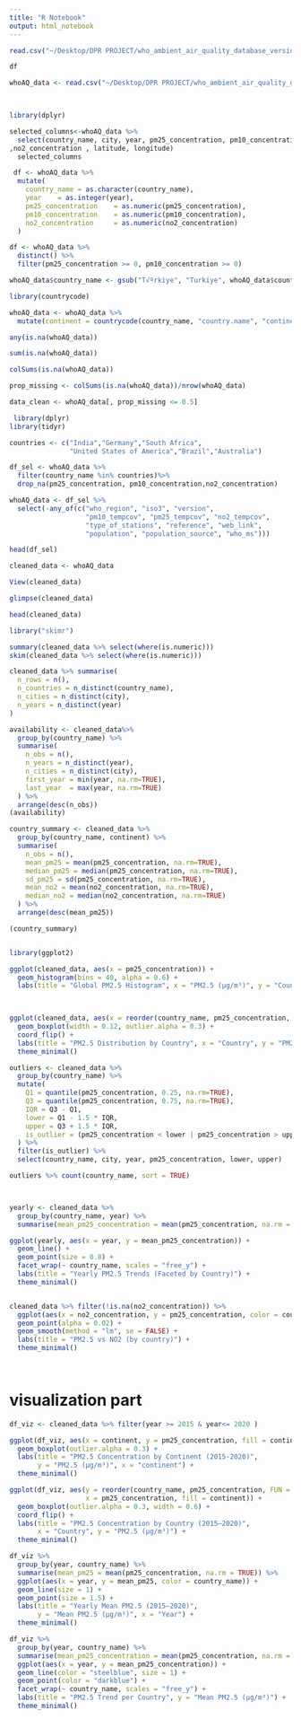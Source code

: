```yaml
---
title: "R Notebook"
output: html_notebook
---
```


```r
read.csv("~/Desktop/DPR PROJECT/who_ambient_air_quality_database_version_2024_(v6.1) (4).csv")
```

```r
df
```
```r
whoAQ_data <- read.csv("~/Desktop/DPR PROJECT/who_ambient_air_quality_database_version_2024_(v6.1) (4).csv") 

  

```



```r
library(dplyr)
```

```r
selected_columns<-whoAQ_data %>%
  select(country_name, city, year, pm25_concentration, pm10_concentration
,no2_concentration , latitude, longitude)
  selected_columns
```

```r
 df <- whoAQ_data %>%
  mutate(
    country_name = as.character(country_name),
    year    = as.integer(year),
    pm25_concentration    = as.numeric(pm25_concentration),
    pm10_concentration    = as.numeric(pm10_concentration),
    no2_concentration     = as.numeric(no2_concentration)
  )
```


```r
df <- whoAQ_data %>%
  distinct() %>%            
  filter(pm25_concentration >= 0, pm10_concentration >= 0)   

```

```r
whoAQ_data$country_name <- gsub("T√ºrkiye", "Turkiye", whoAQ_data$country_name)

```

```r
library(countrycode)
```


```r


whoAQ_data <- whoAQ_data %>%
  mutate(continent = countrycode(country_name, "country.name", "continent"))

```


```r
any(is.na(whoAQ_data))

```

```r
sum(is.na(whoAQ_data))

```

```r
colSums(is.na(whoAQ_data))

```

```r
prop_missing <- colSums(is.na(whoAQ_data))/nrow(whoAQ_data)

data_clean <- whoAQ_data[, prop_missing <= 0.5]


```



```r
 library(dplyr)
library(tidyr)

countries <- c("India","Germany","South Africa",
               "United States of America","Brazil","Australia")

df_sel <- whoAQ_data %>%
  filter(country_name %in% countries)%>% 
  drop_na(pm25_concentration, pm10_concentration,no2_concentration)

```


```r
whoAQ_data <- df_sel %>%
  select(-any_of(c("who_region", "iso3", "version", 
                   "pm10_tempcov", "pm25_tempcov", "no2_tempcov",
                   "type_of_stations", "reference", "web_link", 
                   "population", "population_source", "who_ms")))

```







```r
head(df_sel)
```





```r
cleaned_data <- whoAQ_data

```


```r
View(cleaned_data)

```


```r
glimpse(cleaned_data)
```

```r
head(cleaned_data)
```





```r
library("skimr")
```


```r

summary(cleaned_data %>% select(where(is.numeric)))
skim(cleaned_data %>% select(where(is.numeric)))  

```


```r
cleaned_data %>% summarise(
  n_rows = n(),
  n_countries = n_distinct(country_name),
  n_cities = n_distinct(city),
  n_years = n_distinct(year)
)

```



```r
availability <- cleaned_data%>%
  group_by(country_name) %>%
  summarise(
    n_obs = n(),
    n_years = n_distinct(year),
    n_cities = n_distinct(city),
    first_year = min(year, na.rm=TRUE),
    last_year  = max(year, na.rm=TRUE)
  ) %>%
  arrange(desc(n_obs))
(availability)


```

```r

country_summary <- cleaned_data %>%
  group_by(country_name, continent) %>%
  summarise(
    n_obs = n(),
    mean_pm25 = mean(pm25_concentration, na.rm=TRUE),
    median_pm25 = median(pm25_concentration, na.rm=TRUE),
    sd_pm25 = sd(pm25_concentration, na.rm=TRUE),
    mean_no2 = mean(no2_concentration, na.rm=TRUE),
    median_no2 = median(no2_concentration, na.rm=TRUE)
  ) %>%
  arrange(desc(mean_pm25))

(country_summary)



```



```r
library(ggplot2)
```



```r

ggplot(cleaned_data, aes(x = pm25_concentration)) +
  geom_histogram(bins = 40, alpha = 0.6) +
  labs(title = "Global PM2.5 Histogram", x = "PM2.5 (µg/m³)", y = "Count") 
  



```


```r

ggplot(cleaned_data, aes(x = reorder(country_name, pm25_concentration, FUN = median), y = pm25_concentration, fill = continent)) +
  geom_boxplot(width = 0.12, outlier.alpha = 0.3) +
  coord_flip() +
  labs(title = "PM2.5 Distribution by Country", x = "Country", y = "PM2.5 (µg/m³)") +
  theme_minimal()

```


```r

outliers <- cleaned_data %>%
  group_by(country_name) %>%
  mutate(
    Q1 = quantile(pm25_concentration, 0.25, na.rm=TRUE),
    Q3 = quantile(pm25_concentration, 0.75, na.rm=TRUE),
    IQR = Q3 - Q1,
    lower = Q1 - 1.5 * IQR,
    upper = Q3 + 1.5 * IQR,
    is_outlier = (pm25_concentration < lower | pm25_concentration > upper)
  ) %>%
  filter(is_outlier) %>%
  select(country_name, city, year, pm25_concentration, lower, upper)

outliers %>% count(country_name, sort = TRUE)




```




```r
yearly <- cleaned_data %>%
  group_by(country_name, year) %>%
  summarise(mean_pm25_concentration = mean(pm25_concentration, na.rm = TRUE))

ggplot(yearly, aes(x = year, y = mean_pm25_concentration)) +
  geom_line() +
  geom_point(size = 0.8) +
  facet_wrap(~ country_name, scales = "free_y") +
  labs(title = "Yearly PM2.5 Trends (Faceted by Country)") +
  theme_minimal()



```


```r

cleaned_data %>% filter(!is.na(no2_concentration)) %>%
  ggplot(aes(x = no2_concentration, y = pm25_concentration, color = country_name)) +
  geom_point(alpha = 0.02) +
  geom_smooth(method = "lm", se = FALSE) +
  labs(title = "PM2.5 vs NO2 (by country)") +
  theme_minimal()
  



```





# visualization part 

```r
df_viz <- cleaned_data %>% filter(year >= 2015 & year<= 2020 )

```

```r
ggplot(df_viz, aes(x = continent, y = pm25_concentration, fill = continent)) +
  geom_boxplot(outlier.alpha = 0.3) +
  labs(title = "PM2.5 Concentration by Continent (2015-2020)",
       y = "PM2.5 (µg/m³)", x = "continent") +
  theme_minimal()

```


```r
ggplot(df_viz, aes(y = reorder(country_name, pm25_concentration, FUN = median),
                   x = pm25_concentration, fill = continent)) +
  geom_boxplot(outlier.alpha = 0.3, width = 0.6) +
  coord_flip() +
  labs(title = "PM2.5 Concentration by Country (2015–2020)",
       x = "Country", y = "PM2.5 (µg/m³)") +
  theme_minimal()

```

```r
df_viz %>%
  group_by(year, country_name) %>%
  summarise(mean_pm25 = mean(pm25_concentration, na.rm = TRUE)) %>%
  ggplot(aes(x = year, y = mean_pm25, color = country_name)) +
  geom_line(size = 1) +
  geom_point(size = 1.5) +
  labs(title = "Yearly Mean PM2.5 (2015–2020)",
       y = "Mean PM2.5 (µg/m³)", x = "Year") +
  theme_minimal()

```

```r
df_viz %>%
  group_by(year, country_name) %>%
  summarise(mean_pm25_concentration = mean(pm25_concentration, na.rm = TRUE)) %>%
  ggplot(aes(x = year, y = mean_pm25_concentration)) +
  geom_line(color = "steelblue", size = 1) +
  geom_point(color = "darkblue") +
  facet_wrap(~ country_name, scales = "free_y") +
  labs(title = "PM2.5 Trend per Country", y = "Mean PM2.5 (µg/m³)") +
  theme_minimal()

```

